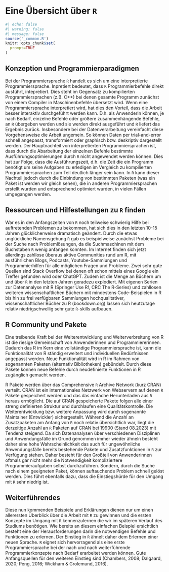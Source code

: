 # Eine Übersicht über `R` 

```r
#| echo: false
#| warning: false
#| message: false
source('_common.R')
knitr::opts_chunk$set(
  prompt=TRUE
)
```
## Konzeption und Programmierparadigmen

Bei der Programmiersprache `R` handelt es sich um eine interpretierte Programmiersprache. Inpretiert bedeutet, dass `R` Programmierbefehle direkt ausführt, intepretiert. Dies steht im Gegensatz zu kompilierten Programmiersprachen (z.B. C++) bei denen gesamte Programm zunächst von einem Compiler in Maschinenbefehle übersetzt wird. Wenn eine Programmiersprache interpretiert wird, hat dies den Vorteil, dass die Arbeit besser interaktiv durchgeführt werden kann. D.h. als Anwenderin können, je nach Bedarf, einzelne Befehle oder größere zusammenhängende Befehle, an `R` übergeben werden und sie werden direkt ausgeführt und `R` liefert das Ergebnis zurück. Insbesondere bei der Datenverarbeitung vereinfacht diese Vorgehensweise die Arbeit ungemein. So können Daten per trial-and-error schnell angepasst, transformiert oder graphisch bzw. deskriptiv dargestellt werden. Der Hauptnachteil von interpretierten Programmiersprachen ist, dass durch die Abarbeitung der einzelnen Befehle bestimmte Ausführungsoptimierungen durch `R` nicht angewendet werden können. Dies hat zur Folge, dass die Ausführungszeit, d.h. die Zeit die ein Programm benötigt um seine Aufgaben zu erledigen im Vergleich zu kompilierten Programmiersprachen zum Teil deutlich länger sein kann. In `R` kann dieser Nachteil jedoch durch die Einbindung von bestimmten Paketen (was ein Paket ist werden wir gleich sehen), die in anderen Programmiersprachen erstellt wurden und entsprechend optimiert wurden, in vielen Fällen umgegangen werden.

## Ressourcen und Hilfestellungen zu `R` finden

War es in den Anfangszeiten von `R` noch teilweise schwierig Hilfe bei auftretenden Problemen zu bekommen, hat sich dies in den letzten 10-15 Jahren glücklicherweise dramatisch geändert. Durch die etwas unglückliche Namensgebung `R` gab es beispielweise zunächst Probleme bei der Suche nach Problemlösungen, da die Suchmaschinen mit dem Buchstaben `R` wenig anfangen konnten. Im Internet finden sich jetzt allerdings zahllose überaus aktive Communities rund um R, mit ausführlichen Blogs, Podcasts, Youtube-Sammlungen und Programmierhilfen für alle möglichen Fragen und Probleme. Zwei sehr gute Quellen sind Stack Overflow bei denen oft schon mittels eines Google ein Treffer gefunden wird oder ChatGPT. Zudem ist die Menge an Büchern um und über `R` in den letzten Jahren geradezu explodiert. Mit eigenen Serien zur Datenanalyse mit R (Springer Use R!, CRC The R-Series) und zahllosen weiteren wissenschaftlichen Büchern mit mindestens Code-Beispielen in R bis hin zu frei verfügbaren Sammlungen hochqualitativer, wissenschaftlicher Bücher zu R (bookdown.org) lassen sich heutzutage relativ niedrigschwellig sehr gute `R`-skills aufbauen.

## R Community und Pakete

Eine treibende Kraft bei der Weiterentwicklung und Weiterverbreitung von R ist die riesige Gemeinschaft von Anwenderinnen und Programmiererinnen. Dadurch das R im Kern eine vollständige Programmiersprache ist, kann die Funktionalität von R ständig erweitert und individuellen Bedürfnissen angepasst werden. Neue Funktionalität wird in R im Rahmen von sogenannten Paketen (alternativ Bibliotheken) gebündelt. Durch diese Pakete können neue Befehle durch neudefinierte Funktionen in R zugänglich gemacht werden.

R Pakete werden über das Comprehensive `R` Archive Network (kurz CRAN) verteilt. CRAN ist ein internationales Netzwerk von Webservern auf denen `R` Pakete gespeichert werden und das das einfache Herunterladen aus `R` heraus ermöglicht. Die auf CRAN gespeicherte Pakete folgen alle einer streng definierten Struktur und durchlaufen eine Qualitätskontrolle. Die Weiterentwicklung bzw. weitere Anpassung wird durch sogenannte Maintainer (Entwickler) sichergestellt. Während die Anzahl an Zusatzpaketen am Anfang von `R` noch relativ übersichtlich war, liegt die derzeitige Anzahl an `R` Paketen auf CRAN bei 19900 (Stand 08.2023) mit Tendenz steigend. Da sich Datenanalysen über verschiedenen Disziplinen und Anwendungsfälle im Grund genommen immer wieder ähneln besteht daher eine hohe Wahrscheinlichkeit das auch für ungewöhnliche Anwendungsfälle bereits bestehende Pakete und Zusatzfunktionen in `R` zur Verfügung stehen. Daher besteht für den Großteil von Anwenderinnen oftmals gar nicht mehr die Notwendigkeit kompliziertere Programmieraufgaben selbst durchzuführen. Sondern, durch die Suche nach einem geeigneten Paket, können auftauchende Problem schnell gelöst werden. Dies führt ebenfalls dazu, dass die Einstiegshürde für den Umgang mit `R` sehr niedrig ist.

## Weiterführendes

Diese nun kommenden Beispiele und Erklärungen dienen nur um einen allerersten Überblick über die Arbeit mit `R` zu gewinnen und die ersten Konzepte im Umgang mit `R` kennenzulernen die wir im späteren Verlauf des Studiums benötigen. Wie bereits an diesem einfachen Beispiel ersichtlich besteht eine der Herausforderungen darin die notwendigen Befehle und Funktionen zu erlernen. Der Einstieg in `R` ähnelt daher dem Erlernen einer neuen Sprache. `R` eignet sich hervorragend als eine erste Programmiersprache bei der nach und nach weiterführende Programmierkonzepte nach Bedarf erarbeitet werden können. Gute Anfangsquellen für den weiteren Einstieg sind (Chambers, 2008; Dalgaard, 2020; Peng, 2016; Wickham & Grolemund, 2016). 
